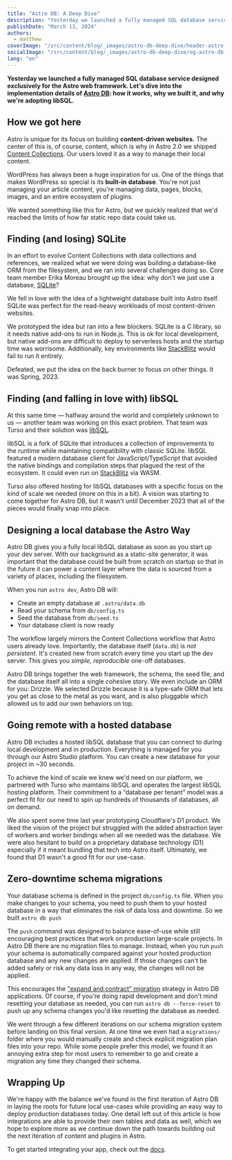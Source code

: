 ```yaml
---
title: "Astro DB: A Deep Dive"
description: "Yesterday we launched a fully managed SQL database service designed exclusively for the Astro web framework. Let's dive into the implementation details of Astro DB: how it works, why we built it, and why we're adopting libSQL."
publishDate: "March 13, 2024"
authors:
  - matthew
coverImage: "/src/content/blog/_images/astro-db-deep-dive/header-astro-db-deep-dive.webp"
socialImage: "/src/content/blog/_images/astro-db-deep-dive/og-astro-db-deep-dive.webp"
lang: "en"
---
```


**Yesterday we launched a fully managed SQL database service designed exclusively for the Astro web framework. Let's dive into the implementation details of [Astro DB](https://astro.build/db/): how it works, why we built it, and why we're adopting libSQL.**

## How we got here

Astro is unique for its focus on building **content-driven websites.** The center of this is, of course, content, which is why in Astro 2.0 we shipped [Content Collections](https://astro.build/blog/introducing-content-collections/). Our users loved it as a way to manage their local content.

WordPress has always been a huge inspiration for us. One of the things that makes WordPress so special is its **built-in** **database**. You're not just managing your article content, you're managing data, pages, blocks, images, and an entire ecosystem of plugins.

We wanted something like this for Astro, but we quickly realized that we'd reached the limits of how far static repo data could take us.

## Finding (and losing) SQLite

In an effort to evolve Content Collections with data collections and references, we realized what we were doing was building a database-like ORM from the filesystem, and we ran into several challenges doing so. Core team member Erika Moreau brought up the idea: why don't we just use a database, [SQLite](https://www.sqlite.org/)?

We fell in love with the idea of a lightweight database built into Astro itself. SQLite was perfect for the read-heavy workloads of most content-driven websites. 

We prototyped the idea but ran into a few blockers. SQLite is a C library, so it needs native add-ons to run in Node.js. This is ok for local development, but native add-ons are difficult to deploy to serverless hosts and the startup time was worrisome. Additionally, key environments like [StackBlitz](https://stackblitz.com/) would fail to run it entirely.

Defeated, we put the idea on the back burner to focus on other things. It was Spring, 2023. 

## Finding (and falling in love with) libSQL

At this same time — halfway around the world and completely unknown to us — another team was working on this exact problem. That team was Turso and their solution was [libSQL](https://github.com/tursodatabase/libsql).

libSQL is a fork of SQLite that introduces a collection of improvements to the runtime while maintaining compatibility with classic SQLite. libSQL featured a modern database client for JavaScript/TypeScript that avoided the native bindings and compilation steps that plagued the rest of the ecosystem. It could even run on [StackBlitz](https://stackblitz.com/) via WASM.

Turso also offered hosting for libSQL databases with a specific focus on the kind of scale we needed (more on this in a bit). A vision was starting to come together for Astro DB, but it wasn't until December 2023 that all of the pieces would finally snap into place.

## Designing a local database the Astro Way

Astro DB gives you a fully local libSQL database as soon as you start up your dev server. With our background as a static-site generator, it was important that the database could be built from scratch on startup so that in the future it can power a content layer where the data is sourced from a variety of places, including the filesystem.

When you run `astro dev`, Astro DB will:

- Create an empty database at `.astro/data.db`
- Read your schema from `db/config.ts`
- Seed the database from `db/seed.ts`
- Your database client is now ready

The workflow largely mirrors the Content Collections workflow that Astro users already love. Importantly, the database itself (`data.db`) is *not* *persistent*. It's created new from scratch every time you start up the dev server. This gives you *simple, reproducible* one-off databases.

Astro DB brings together the web framework, the schema, the seed file, and the database itself all into a single cohesive story. We even include an ORM for you: Drizzle. We selected Drizzle because it is a type-safe ORM that lets you get as close to the metal as you want, and is also pluggable which allowed us to add our own behaviors on top.

## Going remote with a hosted database

Astro DB includes a hosted libSQL database that you can connect to during local development and in production. Everything is managed for you through our Astro Studio platform. You can create a new database for your project in ~30 seconds.

To achieve the kind of scale we knew we'd need on our platform, we partnered with Turso who maintains libSQL and operates the largest libSQL hosting platform. Their commitment to a “database per tenant” model was a perfect fit for our need to spin up hundreds of thousands of databases, all on demand.

We also spent some time last year prototyping Cloudflare's D1 product. We liked the vision of the project but struggled with the added abstraction layer of workers and worker bindings when all we needed was the database. We were also hesitant to build on a proprietary database technology (D1) especially if it meant bundling that tech into Astro itself. Ultimately, we found that D1 wasn't a good fit for our use-case.

## Zero-downtime schema migrations

Your database schema is defined in the project `db/config.ts` file. When you make changes to your schema, you need to push them to your hosted database in a way that eliminates the risk of data loss and downtime. So we built `astro db push`

The `push` command was designed to balance ease-of-use while still encouraging best practices that work on production large-scale projects. In Astro DB there are no migration files to manage. Instead, when you run `push` your schema is automatically compared against your hosted production database and any new changes are applied. If those changes can't be added safely or risk any data loss in any way, the changes will not be applied.

This encourages the  ["expand and contract" migration](https://planetscale.com/blog/safely-making-database-schema-changes) strategy in Astro DB applications. Of course, if you're doing rapid development and don't mind resetting your database as needed, you can run `astro db --force-reset` to push up any schema changes you'd like resetting the database as needed. 

We went through a few different iterations on our schema migration system before landing on this final version. At one time we even had a `migrations/` folder where you would manually create and check explicit migration plan files into your repo. While some people prefer this model, we found it an annoying extra step for most users to remember to go and create a migration any time they changed their schema.

## Wrapping Up

We're happy with the balance we've found in the first iteration of Astro DB in laying the roots for future local use-cases while providing an easy way to deploy production databases today. One detail left out of this article is how integrations are able to provide their own tables and data as well, which we hope to explore more as we continue down the path towards building out the next iteration of content and plugins in Astro.

To get started integrating your app, check out the [docs](https://docs.astro.build/en/guides/astro-db/).